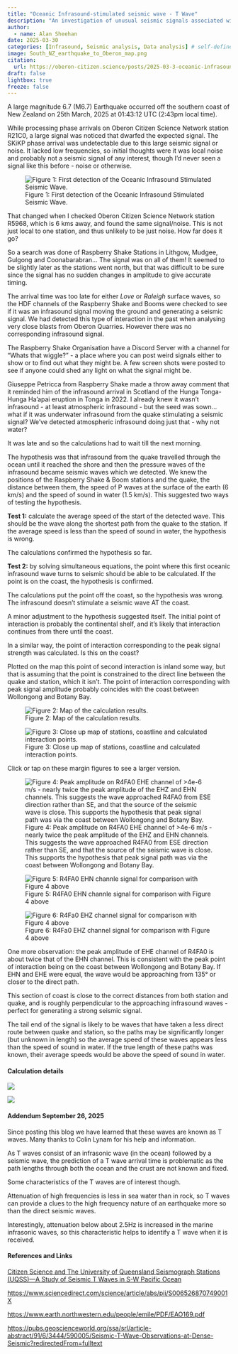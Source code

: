 ```yaml
---
title: "Oceanic Infrasound-stimulated seismic wave - T Wave"
description: "An investigation of unusual seismic signals associated with the magnitude 6.7 earthquake which occured off the southern coast of New Zealand on 25 March 2025."
author:
  - name: Alan Sheehan
date: 2025-03-30
categories: [Infrasound, Seismic analysis, Data analysis] # self-defined categories
image: South_NZ_earthquake_to_Oberon_map.png
citation: 
  url: https://oberon-citizen.science/posts/2025-03-3-oceanic-infrasound/
draft: false 
lightbox: true
freeze: false
---
```


A large magnitude 6.7 (M6.7) Earthquake occurred off the southern coast of New Zealand on 25th March, 2025 at 01:43:12 UTC (2:43pm local time).

While processing phase arrivals on Oberon Citizen Science Network station R21C0, a large signal was noticed that dwarfed the expected signal. The SKiKP phase arrival was undetectable due to this large seismic signal or noise. It lacked low frequencies, so initial thoughts were it was local noise and probably not a seismic signal of any interest, though I'd never seen a signal like this before - noise or otherwise.

![Figure 1: First detection of the Oceanic Infrasound Stimulated Seismic Wave.](M6.7Quake_Off_West_Coast_of_South_Island_New_ Zealand_20250325 _014312_UTC_R21C0_SKiKP.png)

That changed when I checked Oberon Citizen Science Network station R5968, which is 6 kms away, and found the same signal/noise. This is not just local to one station, and thus unlikely to be just noise. How far does it go?

So a search was done of Raspberry Shake Stations in Lithgow, Mudgee, Gulgong and Coonabarabran... The signal was on all of them! It seemed to be slightly later as the stations went north, but that was difficult to be sure since the signal has no sudden changes in amplitude to give accurate timing.

The arrival time was too late for either _Love_ or _Raleigh_ surface waves, so the HDF channels of the Raspberry Shake and Booms were checked to see if it was an infrasound signal moving the ground and generating a seismic signal. We had detected this type of interaction in the past when analysing very close blasts from Oberon Quarries. However there was no corresponding infrasound signal.

The Raspberry Shake Organisation have a Discord Server with a channel for "Whats that wiggle?" - a place where you can post weird signals either to show or to find out what they might be. A few screen shots were posted to see if anyone could shed any light on what the signal might be.

Giuseppe Petricca from Raspberry Shake made a throw away comment that it reminded him of the infrasound arrival in Scotland of the Hunga Tonga-Hunga Ha'apai eruption in Tonga in 2022. I already knew it wasn't infrasound - at least atmospheric infrasound - but the seed was sown... what if it was underwater infrasound from the quake stimulating a seismic signal? We've detected atmospheric infrasound doing just that - why not water?

It was late and so the calculations had to wait till the next morning.

The hypothesis was that infrasound from the quake travelled through the ocean until it reached the shore and then the pressure waves of the infrasound became seismic waves which we detected. We knew the positions of the Raspberry Shake & Boom stations and the quake, the distance between them, the speed of P waves at the surface of the earth (6 km/s) and the speed of sound in water (1.5 km/s). This suggested two ways of testing the hypothesis.

**Test 1:** calculate the average speed of the start of the detected wave. This should be the wave along the shortest path from the quake to the station. If the average speed is less than the speed of sound in water, the hypothesis is wrong.

The calculations confirmed the hypothesis so far.

**Test 2:** by solving simultaneous equations, the point where this first oceanic infrasound wave turns to seismic should be able to be calculated. If the point is on the coast, the hypothesis is confirmed.

The calculations put the point off the coast, so the hypothesis was wrong. The infrasound doesn't stimulate a seismic wave AT the coast.

A minor adjustment to the hypothesis suggested itself. The initial point of interaction is probably the continental shelf, and it's likely that interaction continues from there until the coast.

In a similar way, the point of interaction corresponding to the peak signal strength was calculated. Is this on the coast?

Plotted on the map this point of second interaction is inland some way, but that is assuming that the point is constrained to the direct line between the quake and station, which it isn't. The point of interaction corresponding with peak signal amplitude probably coincides with the coast between Wollongong and Botany Bay.

![Figure 2: Map of the calculation results.](South_NZ_earthquake_to_Oberon_map.png)

![Figure 3: Close up map of stations, coastline and calculated interaction points.](South_NZ_earthquake_to_Oberon_map2.png)

::: {.aside}
Click or tap on these margin figures to see a larger version.

![Figure 4: Peak amplitude on R4FA0 EHE channel of >4e-6 m/s - nearly twice the peak amplitude of the EHZ and EHN channels. This suggests the wave approached R4FA0 from ESE direction rather than SE, and that the source of the seismic wave is close. This supports the hypothesis that peak signal path was via the coast between Wollongong and Botany Bay.](R4FA0.EHE-1742868043000.png)

![Figure 5: R4FA0 EHN channle signal for comparison with Figure 4 above](R4FA0.EHN-1742868049000.png)

![Figure 6: R4Fa0 EHZ channel signal for comparison with Figure 4 above](R4FA0.EHZ-1742868038000.png)

:::

One more observation: the peak amplitude of EHE channel of R4FA0 is about
twice that of the EHN channel. This is consistent with the peak point of
interaction being on the coast between Wollongong and Botany Bay. If EHN
and EHE were equal, the wave would be approaching from 135° or closer to
the direct path.

This section of coast is close to the correct distances from both station and quake, and is roughly perpendicular to the approaching infrasound waves - perfect for generating a strong seismic signal.

The tail end of the signal is likely to be waves that have taken a less direct route between quake and station, so the paths may be significantly longer (but unknown in length) so the average speed of these waves appears less than the speed of sound in water. If the true length of these paths was known, their average speeds would be above the speed of sound in water.

#### Calculation details

![](Spreadsheet_1.png)

![](Spreadsheet_2.png)

#### Addendum September 26, 2025

Since posting this blog we have learned that these waves are known as T waves. Many thanks to Colin Lynam for his help and information.

As T waves consist of an infrasonic wave (in the ocean) followed by a seismic wave, the prediction of a T wave arrival time is problematic as the path lengths through both the ocean and the crust are not known and fixed.

Some characteristics of the T waves are of interest though.

Attenuation of high frequencies is less in sea water than in rock, so T waves can provide a clues to the high frequency nature of an earthquake more so than the direct seismic waves.

Interestingly, attenuation below about 2.5Hz is increased in the marine infrasonic waves, so this characteristic helps to identify a T wave when it is received.

#### References and Links

[Citizen Science and The University of Queensland Seismograph Stations (UQSS)—A Study of Seismic T Waves in S-W Pacific Ocean](https://www.researchgate.net/publication/372286933_Citizen_Science_and_The_University_of_Queensland_Seismograph_Stations_UQSS-A_Study_of_Seismic_T_Waves_in_S-W_Pacific_Ocean)

[https://www.sciencedirect.com/science/article/abs/pii/S006526870749001X](https://www.sciencedirect.com/science/article/abs/pii/S006526870749001X)

[https://www.earth.northwestern.edu/people/emile/PDF/EAO169.pdf](https://www.earth.northwestern.edu/people/emile/PDF/EAO169.pdf)

[https://pubs.geoscienceworld.org/ssa/srl/article-abstract/91/6/3444/590005/Seismic-T-Wave-Observations-at-Dense-Seismic?redirectedFrom=fulltext](https://pubs.geoscienceworld.org/ssa/srl/article-abstract/91/6/3444/590005/Seismic-T-Wave-Observations-at-Dense-Seismic?redirectedFrom=fulltext)


